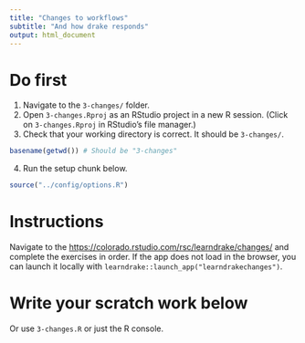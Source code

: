 ```yaml
---
title: "Changes to workflows"
subtitle: "And how drake responds"
output: html_document
---
```


# Do first

1. Navigate to the `3-changes/` folder.
2. Open `3-changes.Rproj` as an RStudio project in a new R session. (Click on `3-changes.Rproj` in RStudio's file manager.)
3. Check that your working directory is correct. It should be `3-changes/`.

```r
basename(getwd()) # Should be "3-changes"
```

4. Run the setup chunk below.

```r
source("../config/options.R")
```

# Instructions 

Navigate to the <https://colorado.rstudio.com/rsc/learndrake/changes/> and complete the exercises in order. If the app does not load in the browser, you can launch it locally with `learndrake::launch_app("learndrakechanges")`.

# Write your scratch work below

Or use `3-changes.R` or just the R console.

```r

```
